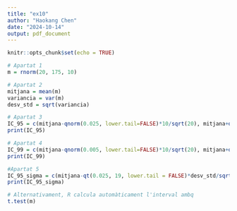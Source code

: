 ```yaml
---
title: "ex10"
author: "Haokang Chen"
date: "2024-10-14"
output: pdf_document
---
```


```r
knitr::opts_chunk$set(echo = TRUE)
```


```r
# Apartat 1
m = rnorm(20, 175, 10)

# Apartat 2
mitjana = mean(m)
variancia = var(m)
desv_std = sqrt(variancia)

# Apartat 3
IC_95 = c(mitjana-qnorm(0.025, lower.tail=FALSE)*10/sqrt(20), mitjana+qnorm(0.025, lower.tail=FALSE)*10/sqrt(20))
print(IC_95)

# Apartat 4
IC_99 = c(mitjana-qnorm(0.005, lower.tail=FALSE)*10/sqrt(20), mitjana+qnorm(0.005, lower.tail=FALSE)*10/sqrt(20))
print(IC_99)

#Apartat 5
IC_95_sigma = c(mitjana-qt(0.025, 19, lower.tail = FALSE)*desv_std/sqrt(20), mitjana+qt(0.025, 19, lower.tail = FALSE)*desv_std/sqrt(20))
print(IC_95_sigma)

# Alternativament, R calcula automàticament l'interval ambq
t.test(m)

```


